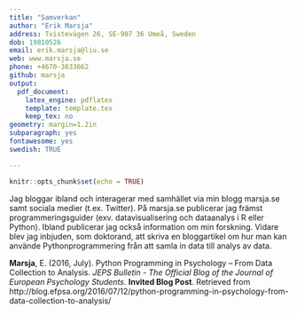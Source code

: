 ```yaml
---
title: "Samverkan"
author: "Erik Marsja"
address: Tvistevägen 26, SE-907 36 Umeå, Sweden
dob: 19810526
email: erik.marsja@liu.se
web: www.marsja.se
phone: +4670-3633662
github: marsja
output:
  pdf_document:
    latex_engine: pdflatex
    template: template.tex
    keep_tex: no
geometry: margin=1.2in
subparagraph: yes
fontawesome: yes
swedish: TRUE

---
```


```r
knitr::opts_chunk$set(echo = TRUE)
```

Jag bloggar ibland och interagerar med samhället via min blogg marsja.se samt sociala medier (t.ex. Twitter). På marsja.se publicerar jag främst programmeringsguider (exv. datavisualisering och dataanalys i R eller Python). Ibland publicerar jag också information om min forskning. Vidare blev jag inbjuden, som doktorand, att skriva en bloggartikel om hur man kan använde Pythonprogrammering från att samla in data till analys av data.

**Marsja**, E. (2016, July). Python Programming in Psychology – From Data Collection to Analysis. *JEPS Bulletin - The Official Blog of the Journal of European Psychology Students*. **Invited Blog Post**. Retrieved from
\sloppy
http://blog.efpsa.org/2016/07/12/python-programming-in-psychology-from-data-collection-to-analysis/
